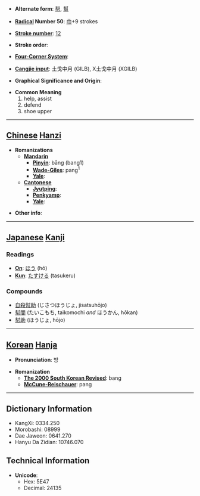 * '''Alternate form''': [[帮]], [[幫]]

* '''[[Wiktionary:Chinese radical index| Radical]] Number 50''': [[Wiktionary:Chinese radical index 巾|巾]]+9 strokes

* '''[[Wiktionary:Chinese total strokes index|Stroke number]]''': [[Wiktionary:Chinese total strokes index 12|12]]

* '''Stroke order''': 

* '''[[Wiktionary:Chinese four corner index|Four-Corner System]]''': 

* '''[[Wiktionary:Chinese Cangjie index|Cangjie input]]''': 土戈中月 (GILB), X土戈中月 (XGILB)

* '''Graphical Significance and Origin''': 

* '''Common Meaning'''
*#help, assist
*# defend
*# shoe upper


----

== [[Chinese]] [[Hanzi]] ==

* '''Romanizations'''
** '''[[Mandarin]]'''
*** '''[[Pinyin]]''': bāng (bang1)
*** '''[[Wade-Giles]]''': pang<sup>1</sup>
*** '''[[Yale]]''': 
** '''[[Cantonese]]'''
*** '''[[Jyutping]]''':
*** '''[[Penkyamp]]''': 
*** '''[[Yale]]''': 

* '''Other info''': 

----

== [[Japanese]] [[Kanji]] ==

===Readings===
* '''[[On]]''': [[ほう]] (hō)
* '''[[Kun]]''': [[たすける]] (tasukeru)
===Compounds===
*[[自殺幇助]] (じさつほうじょ, jisatsuhōjo)
*[[幇間]] (たいこもち, taikomochi ''and'' ほうかん, hōkan)
*[[幇助]] (ほうじょ, hōjo)
----

== [[Korean]] [[Hanja]] ==

* '''Pronunciation''': 방

* '''Romanization'''
** '''[[The 2000 South Korean Revised Romanization|The 2000 South Korean Revised]]''': bang
** '''[[McCune-Reischauer]]''': pang

----

== Dictionary Information ==

* KangXi: 0334.250
* Morobashi: 08999
* Dae Jaweon: 0641.270
* Hanyu Da Zidian: 10746.070

== Technical Information ==

* '''Unicode''':
** Hex: 5E47
** Decimal: 24135